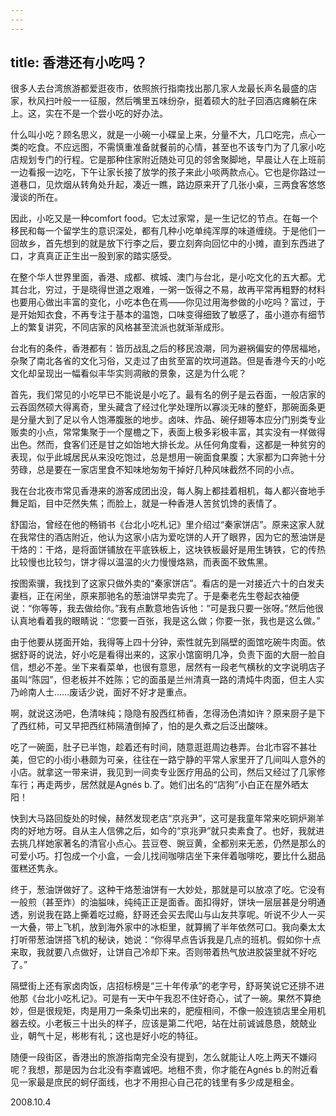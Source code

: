 ```yaml
---
---
---
```

title: 香港还有小吃吗？
---




很多人去台湾旅游都爱逛夜市，依照旅行指南找出那几家人龙最长声名最盛的店家，秋风扫叶般一一征服，然后嘴里五味纷杂，挺着硕大的肚子回酒店瘫躺在床上。这，实在不是一个尝小吃的好办法。

什么叫小吃？顾名思义，就是一小碗一小碟呈上来，分量不大，几口吃完，点心一类的吃食。不应远图，不需慎重准备就餐前的心情，甚至也不该专门为了几家小吃店规划专门的行程。它是那种住家附近随处可见的邻舍聚脚地，早晨让人在上班前一边看报一边吃，下午让家长接了放学的孩子来此小啖两款点心。它也是你路过一道巷口，见炊烟从转角处升起，凑近一瞧，路边原来开了几张小桌，三两食客悠悠漫谈的所在。

因此，小吃又是一种comfort food。它太过家常，是一生记忆的节点。在每一个移民和每一个留学生的意识深处，都有几种小吃单纯浑厚的味道缠绕。于是他们一回故乡，首先想到的就是放下行李之后，要立刻奔向回忆中的小摊，直到东西进了口，才真真正正生出一股到家的踏实感受。

在整个华人世界里面，香港、成都、槟城、澳门与台北，是小吃文化的五大都。尤其台北，穷过，于是晓得世道之艰难，一粥一饭得之不易，故再平常再粗野的材料也要用心做出丰富的变化，小吃本色在焉——你见过用海参做的小吃吗？富过，于是开始知衣食，不再专注于基本的温饱，口味变得细致了敏感了，虽小道亦有细节上的繁复讲究，不同店家的风格甚至流派也就渐渐成形。

台北有的条件，香港都有：皆历战乱之后的移民浪潮，同为避祸偏安的停居福地，杂聚了南北各省的文化习俗，又走过了由贫至富的坎坷道路。但是香港今天的小吃文化却呈现出一幅看似丰华实则凋敝的景象，这是为什么呢？

首先，我们常见的小吃早已不能说是小吃了。最有名的例子是云吞面，一般店家的云吞固然硕大得离奇，里头藏含了经过化学处理所以寡淡无味的整虾，那碗面条更是分量大到了足以令人饱滞腹胀的地步。卤味、炸品、碗仔翅等本应分门别类专业贩卖的小点，常常集聚于一个屋檐之下，表面上极多彩极丰富，其实没有一样做得出色。然而，食客们还是甘之如饴地大排长龙。从任何角度看，这都是一种贫穷的表现，似乎此城居民从来没吃饱过，总是想用一碗面食果腹；大家都为口奔驰十分劳碌，总是要在一家店里食不知味地匆匆干掉好几种风味截然不同的小点。

我在台北夜市常见香港来的游客成团出没，每人胸上都挂着相机，每人都兴奋地手舞足蹈，目中茫然失焦；而脸上，就是一种香港人苦贫饥馋的表情了。

舒国治，曾经在他的畅销书《台北小吃札记》里介绍过“秦家饼店”。原来这家人就在我常住的酒店附近，他认为这家小店为爱吃饼的人开了眼界，因为它的葱油饼是干烙的：干烙，是将面饼铺放在平底铁板上，这块铁板最好是用生铸铁，它的传热比较慢也比较匀，饼才得以温温的火力慢慢烙熟，而表面不致焦黑。

按图索骥，我找到了这家只做外卖的“秦家饼店”。看店的是一对接近六十的白发夫妻档，正在闲坐，原来那驰名的葱油饼早卖完了。于是秦老先生卷起衣袖便说：“你等等，我去做给你。”我有点歉意地告诉他：“可是我只要一张呀。”然后他很认真地看着我的眼睛说：“您要一百张，我是这么做；你要一张，我也是这么做。”

由于他要从搓面开始，我得等上四十分钟，索性就先到隔壁的面馆吃碗牛肉面。依据舒哥的说法，好小吃是看得出来的，这家小馆窗明几净，负责下面的大厨一脸自信，想必不差。坐下来看菜单，也很有意思，居然有一段老气横秋的文字说明店子虽叫“陈园”，但老板并不姓陈；它的面虽是兰州清真一路的清炖牛肉面，但主人实乃岭南人士……废话少说，面好不好才是重点。

啊，就说这汤吧，色清味纯；隐隐有股西红柿香，怎得汤色清如许？原来厨子是下了西红柿，可又早把西红柿隔渣倒掉了，怕的是久煮之后泛出酸味。

吃了一碗面，肚子已半饱，趁着还有时间，随意逛逛周边巷弄。台北市容不甚壮美，但它的小街小巷颇为可亲，往往在一路宁静的平常人家里开了几间叫人意外的小店。就拿这一带来讲，我见到一间卖专业医疗用品的公司，然后又经过了几家修车行；再走两步，居然就是Agnés b.了。她们出名的“店狗”小白正在屋外晒太阳！

快到大马路回旋处的时候，赫然发现老店“京兆尹”，这可是我童年常来吃铜炉涮羊肉的好地方呀。自从主人信佛之后，如今的“京兆尹”就只卖素食了。也好，我就进去挑几样她家著名的清官小点心。芸豆卷、豌豆黄，全都别来无恙，仍然是那么的可爱小巧。打包成一个小盒，一会儿找间咖啡店坐下来伴着咖啡吃，要比什么甜品蛋糕还隽永。

终于，葱油饼做好了。这种干烙葱油饼有一大妙处，那就是可以放凉了吃。它没有一般煎（甚至炸）的油膉味，纯纯正正是面香。面扣得好，饼块一层层甚是分明通透，别说我在路上撕着吃过瘾，舒哥还会买去爬山与山友共享呢。听说不少人一买一大叠，带上飞机，放到海外家中的冰柜里，就算搁了半年依然可口。我向秦太太打听带葱油饼搭飞机的秘诀，她说：“你得早点告诉我是几点的班机。假如你十点来取，我就要八点做好，让饼自己冷却下来。否则带着热气放进胶袋里就不好吃了。”

隔壁街上还有家卤肉饭，店招标榜是“三十年传承”的老字号，舒哥笑说它还排不进他那《台北小吃札记》。可是有一天中午我忍不住好奇心，试了一碗。果然不算绝妙，但是很规矩，肉是用刀一条条切出来的，肥瘦相间，不像一般连锁店里全用机器去绞。小老板三十出头的样子，应该是第二代吧，站在灶前诚诚恳恳，兢兢业业，朝气十足，彬彬有礼；这也是好小吃的特征。

随便一段街区，香港出的旅游指南完全没有提到，怎么就能让人吃上两天不嫌闷呢？我想，那是因为台北没有李嘉诚吧。地租不贵，你才能在Agnés b.的附近看见一家最是庶民的蚵仔面线，也才不用担心自己花的钱里有多少成是租金。





2008.10.4